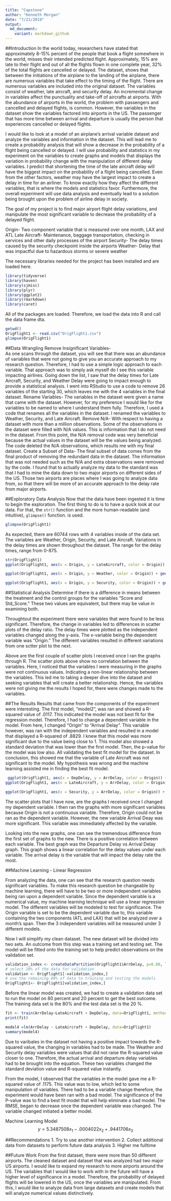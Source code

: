 ---
title: "Capstone"
author: "Kenneth Morgan"
date: "7/21/2019"
output: 
  md_document:
    variant: markdown_github
---

##Introduction
In the world today, researchers have stated that approximately 8-15% percent of the people that book a flight somewhere in the world, misses their intended predicted flight. Approximately, 15% are late to their flight and out of all the flights flown in one complete year, 32% of the total flights are cancelled or delayed. The dataset, shows that between the initiations of the airplane to the landing of the airplane, there are numerous variables that take effect to the timing of the flight. There are numerous variables are included into the original dataset. The variables consist of weather, late aircraft, and security delay. An incremental change in variables affect the punctuality and take-off of aircrafts at airports. With the abundance of airports in the world, the problem with passengers and cancelled and delayed flights, is common. However, the variables in the dataset show the variables factored into airports in the US. The passenger that has more time between arrival and departure is usually the person that experiences cancelled or delayed flights. 

I would like to look at a model of an airplane’s arrival variable dataset and analyze the variables and information in the dataset. This will lead me to create a probability analysis that will show a decrease in the probability of a flight being cancelled or delayed. I will use probability and statistics in my experiment on the variables to create graphs and models that displays the variation in probability change with the manipulation of different delay variables. I predict that shortening the time of the late aircraft delay will have the biggest impact on the probability of a flight being cancelled. Even from the other factors, weather may have the largest impact to create a delay in time for an airliner. To know exactly how they affect the different variables, that is where the models and statistics favor. Furthermore, the overall experiment will use data analysis and eventually lead to a solution being brought upon the problem of airline delay in society. 
  

The goal of my project is to find major airport flight delay variations, and manipulate the most significant variable to decrease the probability of a delayed flight. 

Origin- Two component variable that is measured over one month, LAX and ATL
Late Aircraft- Maintenance, baggage transportation, checking in services and other daily processes of the airport
Security- The delay times caused by the security checkpoint inside the airports 
Weather- Delay that was impactful due to hazardous storms or severe weather

 
The necessary libraries needed for the project has been installed and are loaded here.

```{r}
library(tidyverse)
library(haven)
library(sjmisc)
library(plyr)
library(ggplot2)
library(rmarkdown)
library(caret)
```



All of the packages are loaded.  Therefore, we load the data into R and call the data frame dta.


```{r}
getwd()
OrigFlight1 <- read.csv("OrigFlight1.csv")
glimpse(OrigFlight1)

```


##Data Wrangling
 Remove Insignificant Variables-  
As one scans through the dataset, you will see that there was an abundance of variables that were not going to give you an accurate approach to my research question. Therefore, I had to use a simple logic approach to each variable. That approach was to simply ask myself do I see this variable impacting airlines. Going down the list, I saw that the delay times for Late Aircraft, Security, and Weather Delay were going to impact enough to provide a statistical analysis. I went into RStudio to use a code to remove 26 variables of the starting 30, which leaves me with the 4 variables in the final dataset. 
Rename Variables- 
	The variables in the dataset were given a name that came with the dataset. However, for my preference I would like for the variables to be named to where I understand them fully. Therefore, I used a code that renames all the variables in the dataset. I renamed the variables to Weather, Security, and Late Aircraft. 
Remove N/A- 
	With respect to having a dataset with more than a million observations. Some of the observations in the dataset were filled with N/A values. This is information that I do not need in the dataset. From this point, the N/A removal code was very beneficial because the actual values in the dataset will be the values being analyzed.  The code deleted the N/A observations, which results me with my final dataset. 
Create a Subset of Data- 
	The final subset of data comes from the final product of removing the redundant data in the dataset. The information that was not needed such as the N/A and extra observations were removed by the code. I found that to actually analyze my data to the standard was that I had to mine the data down to two major airports on different sides of the US. Those two airports are places where I was going to analyze data from, so that there will be more of an accurate approach to the delay rate from major airports.




##Exploratory Data Analysis
Now that the data have been ingested it is time to begin the exploration.  The first thing to do is to have a quick look at our data.  For that, the `str()` function and the more human-readable (and intuitive), `glimpse()` function. is used.

```{r}
glimpse(OrigFlight1)
```

As expected, there are 60744 rows with 4 variables inside of the data set.  The variables are Weather, Origin, Security, and Late Aircraft. Variations in the delay times are shown throughout the dataset. The range for the delay times, range from 0-875. 
```{r}
str(OrigFlight1)
ggplot(OrigFlight1, aes(x = Origin, y = LateAircraft, color = Origin)) + geom_jitter() + ggtitle("Origin vs Late Aircraft")

ggplot(OrigFlight1, aes(x = Origin, y = Weather, color = Origin)) + geom_jitter() +ggtitle("Origin vs Weather")

ggplot(OrigFlight1, aes(x = Origin, y = Security, color = Origin)) + geom_jitter() +ggtitle("Origin vs Security")

```

##Statistical Analysis
Determine if there is a difference in means between the treatment and the control groups for the variables "Score and Std_Score."  These two values are equivalent, but there may be value in examining both.

Throughtout the experiment there were variables that were found to be less significant. Therefore, the change in variables led to differences in scatter plots of the delay ratio. The delay times were plotted as the independent variables changed along the y-axis. The x-variable being the dependent variable was "Origin." The different variables resulted in different variations from one sctter plot to the next.

Above are the first couple of scatter plots I received once I ran the graphs through R. The scatter plots above show no correlation between the variables. Here, I noticed that the variables I were measuring in the graphs were not continuous values. Indicating a non-linear relationship between the variables. This led me to taking a deeper dive into the dataset and seeking variables that will create a better relationship. Hence, the variables were not giving me the results I hoped for, there were changes made to the variables.


##The Results
Results that came from the components of the experiment were interesting. The first model, “model2”, was ran and showed a R-squared value of .0117. This indicated the model was not best fit for the regression model. Therefore, I had to change a dependent variable in the model. From here, I changed “Origin” to “Arrival Delay”. This variable however, was ran with the independent variables and resulted in a model that displayed a R-squared of .8829. I knew that this model was more significant due to the value being close to 1. This model also showed a standard deviation that was lower than the first model. Then, the p-value for the model was low also. All validating the best fit model for the dataset. In conclusion, this showed me that the variable of Late Aircraft was not significant to the model. My hypothesis was wrong and the machine learning assisted me in finding the best fit model.
```{r}
 ggplot(OrigFlight1, aes(x = DepDelay, y = ArrDelay, color = Origin)) + geom_jitter() +ggtitle("Departure Delay vs Arrival Delay")
ggplot(OrigFlight1, aes(x = LateAircraft, y = ArrDelay, color = Origin)) + geom_jitter() + ggtitle("Arrival Delay vs Late Aircraft")

ggplot(OrigFlight1, aes(x = Security, y = ArrDelay, color = Origin)) + geom_jitter() +ggtitle("Security vs Arrival Delay")


```
The scatter plots that I have now, are the graphs I received once I changed my dependent variable. I then ran the graphs with more significant variables because Origin is not a continuous variable. Therefore, Origin could not be ran as the dependent variable. However, the new variable Arrival Deay was more significant. This variable was immediately affected by the variable.

Looking into the new graphs, one can see the tremendous difference from the first set of graphs to the new. There is a positive correlation between each variable. The best graph was the Departure Delay vs Arrival Delay graph. This graph shows a linear correlation for the delay values under each variable. The arrival delay is the variable that will impact the delay rate the most. 


##Machine Learning - Linear Regression

From analyzing the data, one can see that the research question needs significant variables. To make this research question be changeable by machine learning, there will have to be two or more independent variables being ran upon a dependent variable. Since the dependent variable is a numerical value, my machine learning technique will use a linear regression model. The different variables will be modeled to test for significance. The Origin variable is set to be the dependent variable due to, this variable containing the two components (ATL and LAX) that will be analyzed over a month’s span. Then the 3 independent variables will be measured under 3 different models. 

Now I will simplify my clean dataset. The new dataset will be divided into two sets. An outcome from this step was a training set and testing set. The model will be fitted onto the training set to help predict observations on the validation set. 

```{r}
validation_index <- createDataPartition(OrigFlight1$ArrDelay, p=0.80, list=FALSE)
# select 20% of the data for validation
validation <- OrigFlight1[-validation_index,]
# use the remaining 80% of data to training and testing the models
OrigFlight1<- OrigFlight1[validation_index,]
```
 
Before the linear model was created, we had to create a validation data set to run the model on 80 percent and 20 percent to get the best outcome. The training data set is the 80% and the test data set is the 20 %. 


```{r}
fit <- train(ArrDelay~LateAircraft + DepDelay, data=OrigFlight1, method="lm", metric="RMSE")
print(fit)

model4 =lm(ArrDelay ~ LateAircraft + DepDelay, data=OrigFlight1)
summary(model4)

```

Due to varibales in the dataset not having a positive impact towards the R-squared value, the changing in variables had to be made. The Weather and Security delay variables were values that did not raise the R-squared value closer to one. Therefore, the actual arrival and departure delay variables had to be brought into the equation. These two variables changed the standard deviation value and R-squared value instantly.

From the model, I observed that the variables in the model gave me a R-squared value of .1175. This value was to low, which led to some manipulation of variables. There had to be a variable change therefore, the experiment would have been ran with a bad model. The significance of the P-value was to find a best fit model that will help eliminate a bad model. The RMSE, began to decrease once the dependent variable was changed. The variable changed initiated a better model. 


Machine Learning Model
$$y=5.3487508x_1-.0004022x_2+.9441706x_3$$


##Recommendations
1. Try to use another intervention
2. Collect additional data from datasets to perform future data analysis
3. Higher me fulltime


##Future Work
From the first dataset, there were more than 50 different airports. The cleaned dataset and dataset that was analyzed had two major US airports. I would like to expand my research to more airports around the US. The variables that I would like to work with in the future will have a higher level of significance in a model. Therefore, the probability of delayed flights will be lowered in the US, once the variables are manipulated. From this, I would like to analyze data from large datasets and create models that will analyze numerical values distinctively. 



